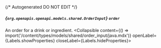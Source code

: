 {/* Autogenerated DO NOT EDIT  */}

##### *{`org.openapis.openapi.models.shared.OrderInput`}* `order`
An order for a drink or ingredient.
<Collapsible content={() => import('/content/types/models/shared/order_input/java.mdx')} openLabel={Labels.showProperties} closeLabel={Labels.hideProperties}>
</Collapsible>


